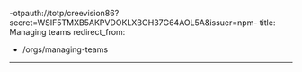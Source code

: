 -otpauth://totp/creevision86?secret=WSIF5TMXB5AKPVDOKLXBOH37G64AOL5A&issuer=npm-
title: Managing teams
redirect_from:
  - /orgs/managing-teams
---

<!-- edit the output of Index in `src/nav-base.yml` -->
<Index />
